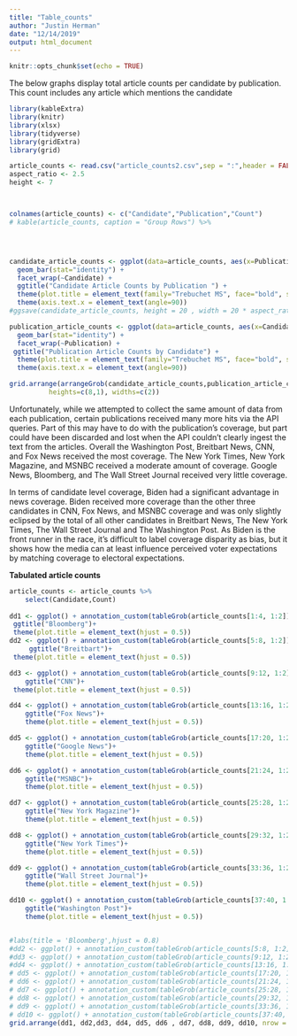 ```yaml
---
title: "Table_counts"
author: "Justin Herman"
date: "12/14/2019"
output: html_document
---
```


```r
knitr::opts_chunk$set(echo = TRUE)
```

The below graphs display total article counts per candidate by publication.  This count includes any article which mentions the candidate
    
```r

library(kableExtra)
library(knitr)
library(xlsx)
library(tidyverse)
library(gridExtra)
library(grid)

article_counts <- read.csv("article_counts2.csv",sep = ":",header = FALSE,fileEncoding = 'UTF-8-BOM')
aspect_ratio <- 2.5
height <- 7



colnames(article_counts) <- c("Candidate","Publication","Count")
# kable(article_counts, caption = "Group Rows") %>%




candidate_article_counts <- ggplot(data=article_counts, aes(x=Publication,y=Count)) +
  geom_bar(stat="identity") +
  facet_wrap(~Candidate) +
  ggtitle("Candidate Article Counts by Publication ") +
  theme(plot.title = element_text(family="Trebuchet MS", face="bold", size=20, hjust=0, color="#555555")) +
  theme(axis.text.x = element_text(angle=90))
#ggsave(candidate_article_counts, height = 20 , width = 20 * aspect_ratio)

publication_article_counts <- ggplot(data=article_counts, aes(x=Candidate,y=Count)) +
  geom_bar(stat="identity") +
  facet_wrap(~Publication) +
 ggtitle("Publication Article Counts by Candidate") +
  theme(plot.title = element_text(family="Trebuchet MS", face="bold", size=20, hjust=0, color="#555555")) +
  theme(axis.text.x = element_text(angle=90))

grid.arrange(arrangeGrob(candidate_article_counts,publication_article_counts, ncol=2, nrow=1),
          heights=c(8,1), widths=c(2))

```


Unfortunately, while we attempted to collect the same amount of data from each publication, certain publications received many more hits via the API queries.  Part of this may have to do with the publication's coverage, but part could have been discarded and lost when the API couldn't clearly ingest the text from the articles.  Overall the Washington Post, Breitbart News, CNN, and Fox News received the most coverage. The New York Times, New York Magazine, and MSNBC received a moderate amount of coverage. Google News, Bloomberg, and The Wall Street Journal received very little coverage.  


In terms of candidate level coverage, Biden had a significant advantage in news coverage.  Biden received more coverage than the other three candidates in CNN, Fox News, and MSNBC coverage and was only slightly eclipsed by the total of all other candidates in Breitbart News, The New York Times, The Wall Street Journal and The Washington Post.  As Biden is the front runner in the race, it's difficult to label coverage disparity as bias, but it shows how the media can at least influence perceived voter expectations by matching coverage to electoral expectations.  

**Tabulated article counts**







```r


article_counts <- article_counts %>% 
    select(Candidate,Count) 
 
dd1 <- ggplot() + annotation_custom(tableGrob(article_counts[1:4, 1:2]))+ 
 ggtitle("Bloomberg")+
 theme(plot.title = element_text(hjust = 0.5))
dd2 <- ggplot() + annotation_custom(tableGrob(article_counts[5:8, 1:2])) + 
     ggtitle("Breitbart")+
 theme(plot.title = element_text(hjust = 0.5))

dd3 <- ggplot() + annotation_custom(tableGrob(article_counts[9:12, 1:2])) + 
    ggtitle("CNN")+
 theme(plot.title = element_text(hjust = 0.5))

dd4 <- ggplot() + annotation_custom(tableGrob(article_counts[13:16, 1:2])) + 
    ggtitle("Fox News")+
    theme(plot.title = element_text(hjust = 0.5))

dd5 <- ggplot() + annotation_custom(tableGrob(article_counts[17:20, 1:2])) + 
    ggtitle("Google News")+
    theme(plot.title = element_text(hjust = 0.5))

dd6 <- ggplot() + annotation_custom(tableGrob(article_counts[21:24, 1:2])) + 
    ggtitle("MSNBC")+
    theme(plot.title = element_text(hjust = 0.5))

dd7 <- ggplot() + annotation_custom(tableGrob(article_counts[25:28, 1:2])) + 
    ggtitle("New York Magazine")+
    theme(plot.title = element_text(hjust = 0.5))

dd8 <- ggplot() + annotation_custom(tableGrob(article_counts[29:32, 1:2])) + 
    ggtitle("New York Times")+
    theme(plot.title = element_text(hjust = 0.5))

dd9 <- ggplot() + annotation_custom(tableGrob(article_counts[33:36, 1:2])) + 
    ggtitle("Wall Street Journal")+
    theme(plot.title = element_text(hjust = 0.5))

dd10 <- ggplot() + annotation_custom(tableGrob(article_counts[37:40, 1:2])) + 
    ggtitle("Washington Post")+
    theme(plot.title = element_text(hjust = 0.5))


#labs(title = 'Bloomberg',hjust = 0.8)
#dd2 <- ggplot() + annotation_custom(tableGrob(article_counts[5:8, 1:2])) + labs(title = 'Breitbart',hjust = 0.5)
#dd3 <- ggplot() + annotation_custom(tableGrob(article_counts[9:12, 1:2])) + labs(title = 'CNN',hjust = 0.5)
#dd4 <- ggplot() + annotation_custom(tableGrob(article_counts[13:16, 1:2])) + labs(title = 'Fox News',hjust = 0.5)
# dd5 <- ggplot() + annotation_custom(tableGrob(article_counts[17:20, 1:2])) + labs(title = 'Google News',hjust = 0.5)
# dd6 <- ggplot() + annotation_custom(tableGrob(article_counts[21:24, 1:2])) + labs(title = 'MSNBC',hjust = 0.5)
# dd7 <- ggplot() + annotation_custom(tableGrob(article_counts[25:28, 1:2])) + labs(title = 'New York Magazine',hjust = 0.5)
# dd8 <- ggplot() + annotation_custom(tableGrob(article_counts[29:32, 1:2])) + labs(title = 'New York Times',hjust = 0.5)
# dd9 <- ggplot() + annotation_custom(tableGrob(article_counts[33:36, 1:2])) + labs(title = "Wall Street Journal",hjust = 0.5)
# dd10 <- ggplot() + annotation_custom(tableGrob(article_counts[37:40, 1:2])) + labs(title = 'Washingotn Post',hjust = 0.5)
grid.arrange(dd1, dd2,dd3, dd4, dd5, dd6 , dd7, dd8, dd9, dd10, nrow = 3)
```